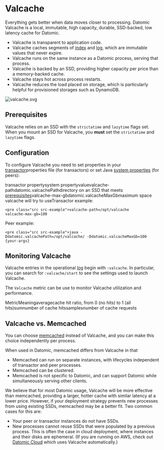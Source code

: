 Valcache
========

Everything gets better when data moves closer to processing. Datomic Valcache is a local, immutable, high capacity, durable, SSD-backed, low latency cache for Datomic.

- Valcache is transparent to application code.
- Valcache caches segments of [index](../query/indexes.html#efficient-accumulation) and [log](../api/log.html#implementation), which are immutable values that never expire.
- Valcache runs on the same instance as a Datomic process, serving that process.
- Valcache is backed by an SSD, providing higher capacity per price than a memory-backed cache.
- Valcache stays hot across process restarts.
- Valcache reduces the load placed on storage, which is particularly helpful for provisioned storages such as DynamoDB.

![valcache.svg](../images/valcache.svg)



Prerequisites
-------------

Valcache relies on an SSD with the `strictatime` and `lazytime` flags set. When you mount an SSD for Valcache, you **must** set the `strictatime` and `lazytime` flags.





Configuration
-------------

To configure Valcache you need to set properties in your [transactor](../overview/transactor.html)properties file (for transactors) or set Java [system properties](../configuration/system-properties.html) (for peers):

transactor propertysystem propertyvaluevalcache-pathdatomic.valcachePathdirectory on an SSD that meets [prerequisites](#prerequisites)valcache-max-gbdatomic.valcacheMaxGbmaximum space valcache will try to useTransactor example:

```
<pre class="src src-example">valcache-path=/opt/valcache
valcache-max-gb=100
```



Peer example:

```
<pre class="src src-example">java -Ddatomic.valcachePath=/opt/valcache/ -Ddatomic.valcacheMaxGb=100 {your-args}
```







Monitoring Valcache
-------------------

Valcache entries in the operational [log](../configuration/configuring-logging.html) begin with `:valcache`. In particular, you can search for `:valcache/start` to see the settings used to launch Valcache.

The `Valcache` metric can be use to monitor Valcache utilization and performance.

MetricMeaningaveragecache hit ratio, from 0 (no hits) to 1 (all hits)sumnumber of cache hitssamplesnumber of cache requests



Valcache vs. Memcached
----------------------

You can choose [memcached](../overview/caching.html#memcached) instead of Valcache, and you can make this choice independently per process.

When used in Datomic, memcached differs from Valcache in that

- Memcached can run on separate instances, with lifecycles independent of transactor and peer processes.
- Memcached can be clustered.
- Memcached is not specific to Datomic, and can support Datomic while simultaneously serving other clients.

We believe that for most Datomic usage, Valcache will be more effective than memcached, providing a larger, hotter cache with similar latency at a lower price. However, if your deployment strategy prevents new processes from using existing SSDs, memcached may be a better fit. Two common cases for this are:

- Your peer or transactor instances do not have SSDs.
- New processes cannot reuse SSDs that were populated by a previous process. This is often the case in cloud deployment, where instances and their disks are ephemeral. (If you are running on AWS, check out [Datomic Cloud](https://www.datomic.com/index.html) which uses Valcache automatically.)